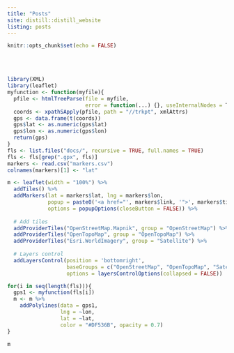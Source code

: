 ```yaml
---
title: "Posts"
site: distill::distill_website
listing: posts
---
```




```r
knitr::opts_chunk$set(echo = FALSE)
```

<br> </br>
  
```r
library(XML)
library(leaflet)
myfunction <- function(myfile){
  pfile <- htmlTreeParse(file = myfile, 
                         error = function(...) {}, useInternalNodes = T)
  coords <- xpathSApply(pfile, path = "//trkpt", xmlAttrs)
  gps <- data.frame(t(coords))
  gps$lat <- as.numeric(gps$lat)
  gps$lon <- as.numeric(gps$lon)
  return(gps)
}
fls <- list.files("docs/", recursive = TRUE, full.names = TRUE)
fls <- fls[grep(".gpx", fls)]
markers <- read.csv("markers.csv")
colnames(markers)[1] <- "lat"

m <- leaflet(width = "100%") %>% 
  addTiles() %>%
  addMarkers(lat = markers$lat, lng = markers$lon, 
             popup = paste0('<a href="', markers$link, '">', markers$title, '</a>'),
             options = popupOptions(closeButton = FALSE)) %>%
  
  # Add tiles
  addProviderTiles("OpenStreetMap.Mapnik", group = "OpenStreetMap") %>%
  addProviderTiles("OpenTopoMap", group = "OpenTopoMap") %>%
  addProviderTiles("Esri.WorldImagery", group = "Satellite") %>%
  
  # Layers control
  addLayersControl(position = 'bottomright',
                   baseGroups = c("OpenStreetMap", "OpenTopoMap", "Satellite"),
                   options = layersControlOptions(collapsed = FALSE)) 

for(i in seq(length(fls))){
  gps1 <- myfunction(fls[i])
  m <- m %>% 
    addPolylines(data = gps1, 
                 lng = ~lon, 
                 lat = ~lat,
                 color = "#DF536B", opacity = 0.7)
}

m
```